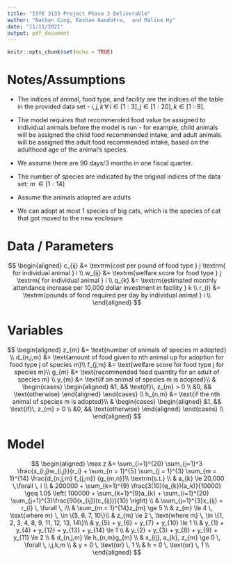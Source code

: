 ```yaml
---
title: "ISYE 3133 Project Phase 3 Deliverable"
author: "Nathan Cung, Eashan Gandotra,  and Malina Hy"
date: "11/11/2021"
output: pdf_document
---
```


```r
knitr::opts_chunk$set(echo = TRUE)
```


# Notes/Assumptions

 - The indices of animal, food type, and facility are the indices of the table in the provided data set - $i, j, k \, \forall \, i \in [1:3], j \in [1:20], k \in [1:9]$.  
 - The model requires that recommended food value be assigned to individual animals before the model is run - for example, child animals will be assigned the child food recommended intake, and adult animals will be assigned the adult food recommended intake, based on the adulthood age of the animal's species.  
 - We assume there are 90 days/3 months in one fiscal quarter.  
 
 - The number of species are indicated by the original indices of the data set: $m\, \in [1:14]$
 - Assume the animals adopted are adults 
 - We can adopt at most 1 species of big cats, which is the species of cat that got moved to the new enclosure
 

# Data / Parameters  
$$
\begin{aligned}
  c_{ij} &= \textrm{cost per pound of food type } j \textrm{ for individual animal } i \\
  w_{ij} &= \textrm{welfare score for food type } j \textrm{ for individual animal } i \\
  q_{k} &= \textrm{estimated monthly attendance increase per 10,000 dollar investment in facility } k \\
  r_{i} &= \textrm{pounds of food required per day by individual animal } i \\
\end{aligned}
$$  



# Variables

$$
\begin{aligned}
z_{m} &= \text{number of animals of species m adopted} \\
d_{n,j,m} &= \text{amount of food given to nth animal up for adoption for food type j of species m}\\
f_{j,m} &= \text{welfare score for food type j for species m}\\
g_{m} &= \text{recommended food quantity for an adult of species m} \\
y_{m} 
  &= \text{if an animal of species m is adopted}\\
  & 
    \begin{cases} 
        \begin{aligned}
            &1, && \text{if}\, z_{m} > 0 \\
            &0, && \text{otherwise}
        \end{aligned} 
    \end{cases} \\
h_{n,m} 
  &= \text{if the nth animal of species m is adopted}\\
  & 
    \begin{cases} 
        \begin{aligned}
            &1, && \text{if}\, z_{m} > 0 \\
            &0, && \text{otherwise}
        \end{aligned} 
    \end{cases} \\
\end{aligned}
$$


# Model  

$$
\begin{aligned}
  \max z &= 
      \sum_{i=1}^{20}
          \sum_{j=1}^3 \frac{x_{i,j}w_{i,j}}{r_i} + 
      \sum_{n = 1}^{5}
          \sum_{j = 1}^{3}
          \sum_{m = 1}^{14} \frac{d_{n,j,m} f_{j,m}} {g_{m,n}}\\
  \textrm{s.t.} \\
  & a_{k} \le 20,000 \,\forall \, i \\
  & 200000 + \sum_{k=1}^{9} \frac{3(10)(q_{k})(a_k)}{10000} \geq 1.05 \left( 100000 + \sum_{k=1}^{9}a_{k} + \sum_{i=1}^{20} \sum_{j=1}^{3}\frac{90(x_{ij})(c_{ij})}{10} \right) \\
  & \sum_{j=1}^{3}x_{ij} = r_{i} \, \forall \, i\\
  & \sum_{m = 1}^{14}z_{m} \ge 5 \\
  & z_{m} \le 4 \, \text{where m} \, \in \{5, 6, 7, 10\}\\
  & z_{m} \le 2 \, \text{where m} \, \in \{1, 2, 3, 4, 8, 9, 11, 12, 13, 14\}\\
  & y_{5} + y_{6} + y_{7} + y_{10} \le 1  \\ 
  & y_{1} + y_{4} + y_{12} + y_{13} + y_{14} \le 1  \\
  & y_{2} + y_{3} + y_{8} + y_{9} + y_{11} \le 2 \\ 
  & d_{n,j,m} \le h_{n,m}g_{m} \\
  & x_{ij}, a_{k}, z_{m} \ge 0 \, \forall \, i,j,k,m \\
  & y = 0 \, \text{or} \, 1 \\
  & h = 0 \, \text{or} \, 1 \\
\end{aligned}
$$  
